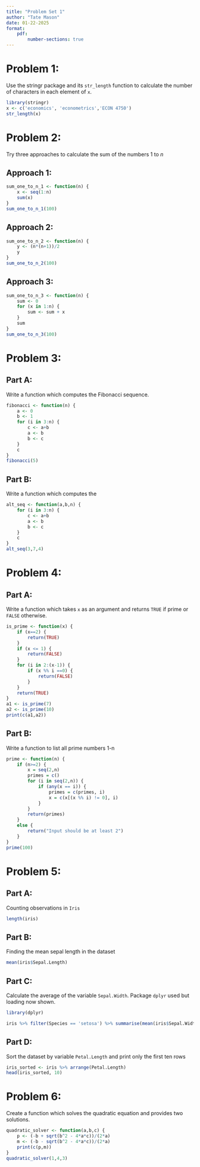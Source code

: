 ```yaml
---
title: "Problem Set 1"
author: "Tate Mason"
date: 01-22-2025
format: 
    pdf:
        number-sections: true
---
```


# Problem 1:
Use the stringr package and its `str_length` function to calculate the number of characters in each element of `x`.

```r
library(stringr)
x <- c('economics', 'econometrics','ECON 4750')
str_length(x)
```

# Problem 2:
Try three approaches to calculate the sum of the numbers 1 to $n$

## Approach 1:
```r
sum_one_to_n_1 <- function(n) {
    x <- seq(1:n)
    sum(x)
}
sum_one_to_n_1(100)
```

## Approach 2:
```r
sum_one_to_n_2 <- function(n) {
    y <- (n*(n+1))/2
    y
}
sum_one_to_n_2(100)
```

## Approach 3:
```r
sum_one_to_n_3 <- function(n) {
    sum <- 0
    for (x in 1:n) {
        sum <- sum + x
    }
    sum
}   
sum_one_to_n_3(100)
```

# Problem 3:

## Part A:
Write a function which computes the Fibonacci sequence.
```r
fibonacci <- function(n) {
    a <- 0
    b <- 1
    for (i in 3:n) {
        c <- a+b
        a <- b
        b <- c
    }
    c
}
fibonacci(5)
```

## Part B:
Write a function which computes the 
```r
alt_seq <- function(a,b,n) {
    for (i in 3:n) {
        c <- a+b
        a <- b
        b <- c
    }
    c
}
alt_seq(3,7,4)
```

# Problem 4: 

## Part A:
Write a function which takes `x` as an argument and returns `TRUE` if prime or `FALSE` otherwise.
```r
is_prime <- function(x) {
    if (x==2) {
        return(TRUE)
    }
    if (x <= 1) {
        return(FALSE)
    }
    for (i in 2:(x-1)) {
        if (x %% i ==0) {
            return(FALSE)
        }
    }
    return(TRUE)
}
a1 <- is_prime(7)
a2 <- is_prime(10)
print(c(a1,a2))
```

## Part B:
Write a function to list all prime numbers 1-n
```r
prime <- function(n) {
    if (n>=2) {
        x = seq(2,n)
        primes = c()
        for (i in seq(2,n)) {
            if (any(x == i)) {
                primes = c(primes, i)
                x = c(x[(x %% i) != 0], i)
            }
        }
        return(primes)
    }
    else {
        return("Input should be at least 2")
    }
}
prime(100)
```

# Problem 5:
## Part A:
Counting observations in `Iris`
```r
length(iris)
```

## Part B:
Finding the mean sepal length in the dataset
```r
mean(iris$Sepal.Length)
```

## Part C:
Calculate the average of the variable `Sepal.Width`. Package `dplyr` used but loading now shown.
```r
library(dplyr)
```
```r
iris %>% filter(Species == 'setosa') %>% summarise(mean(iris$Sepal.Width)) 
```

## Part D:
Sort the dataset by variable `Petal.Length` and print only the first ten rows
```r
iris_sorted <- iris %>% arrange(Petal.Length)
head(iris_sorted, 10)
```

# Problem 6:
Create a function which solves the quadratic equation and provides two solutions.
```r
quadratic_solver <- function(a,b,c) {
    p <- (-b + sqrt(b^2 - 4*a*c))/(2*a)
    m <- (-b - sqrt(b^2 - 4*a*c))/(2*a)
    print(c(p,m))
}
quadratic_solver(1,4,3)
```
